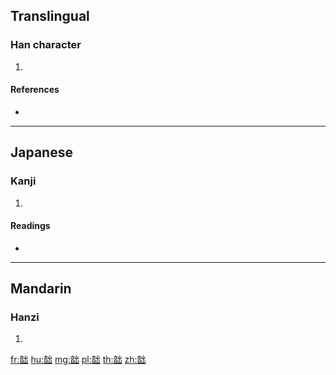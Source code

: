 {{character info/new}}
==Translingual==

===Han character===
{{Han char|rn=180|rad=音|as=05|sn=14|four=|canj=YAUU}}

# {{defn|Han|sort=音05}}

====References====
* {{Han ref|kx=1397.110|dkj=43277|dj=1913.120|hdz=74496.010|uh=97F7|ud=38903}}

----

==Japanese==

===Kanji===
{{ja-kanji|grade=|rs=音05}}

# {{defn|lang=ja|sort=音05}}

====Readings====
* {{ja-readings|on=[[らく]] (raku), [[りゃく]] (ryaku)|kun=[[かまびすしい]] (kamabisushii)}}

----

==Mandarin==

===Hanzi===
{{cmn-hanzi|pin=[[lè]] ([[le4]])|wg=le<sup>4</sup>}}

# {{defn|lang=cmn|sort=音05}}

[[fr:韷]]
[[hu:韷]]
[[mg:韷]]
[[pl:韷]]
[[th:韷]]
[[zh:韷]]